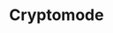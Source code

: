 ---
template: coverage
title: Cryptomode
summary: Can Ethereum Really Attract one Million Active Developers?
url: https://cryptomode.com/can-ethereum-really-attract-one-million-active-developers/
---